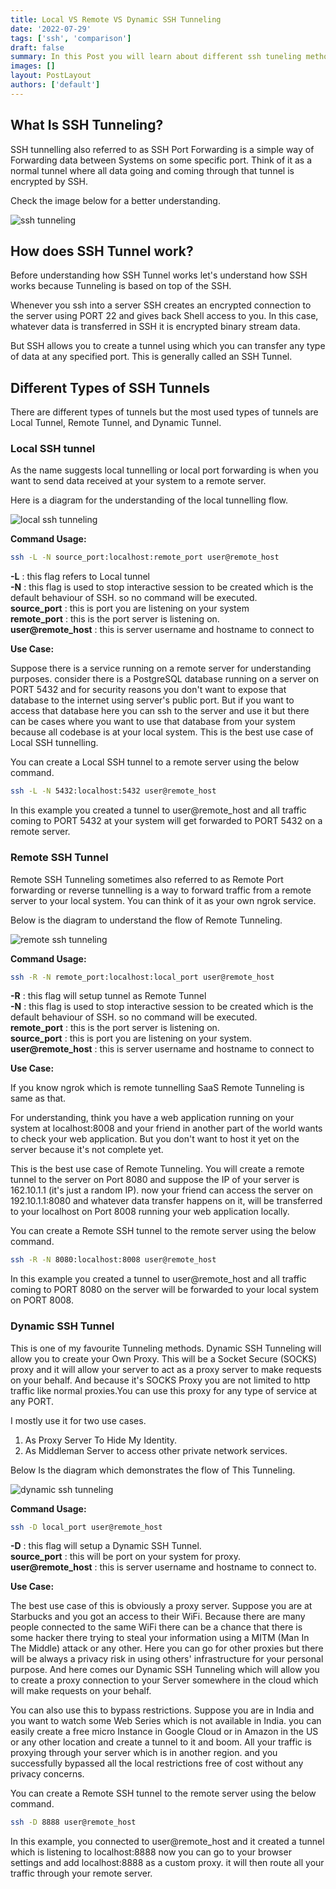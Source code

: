 ```yaml
---
title: Local VS Remote VS Dynamic SSH Tunneling
date: '2022-07-29'
tags: ['ssh', 'comparison']
draft: false
summary: In this Post you will learn about different ssh tuneling methods.
images: []
layout: PostLayout
authors: ['default']
---
```


<TOCInline toc={props.toc} asDisclosure />

## What Is SSH Tunneling?

SSH tunnelling also referred to as SSH Port Forwarding is a simple way of Forwarding data between Systems on some specific port. Think of it as a normal tunnel where all data going and coming through that tunnel is encrypted by SSH.

Check the image below for a better understanding.

![ssh tunneling](/static/images/local_vs_remote_ssh_tunnel/sshtunnel.png)

## How does SSH Tunnel work?

Before understanding how SSH Tunnel works let's understand how SSH works because Tunneling is based on top of the SSH.

Whenever you ssh into a server SSH creates an encrypted connection to the server using PORT 22 and gives back Shell access to you. In this case, whatever data is transferred in SSH it is encrypted binary stream data.

But SSH allows you to create a tunnel using which you can transfer any type of data at any specified port. This is generally called an SSH Tunnel.

## Different Types of SSH Tunnels

There are different types of tunnels but the most used types of tunnels are Local Tunnel, Remote Tunnel, and Dynamic Tunnel.

### Local SSH tunnel

As the name suggests local tunnelling or local port forwarding is when you want to send data received at your system to a remote server.

Here is a diagram for the understanding of the local tunnelling flow.

![local ssh tunneling](/static/images/local_vs_remote_ssh_tunnel/localtunneling.png)

**Command Usage:**

```bash
ssh -L -N source_port:localhost:remote_port user@remote_host
```

**-L** : this flag refers to Local tunnel <br />
**-N** : this flag is used to stop interactive session to be created which is the default behaviour of SSH. so no command will be executed. <br />
**source_port** : this is port you are listening on your system <br />
**remote_port** : this is the port server is listening on. <br />
**user@remote_host** : this is server username and hostname to connect to <br />

**Use Case:**

Suppose there is a service running on a remote server for understanding purposes. consider there is a PostgreSQL database running on a server on PORT 5432 and for security reasons you don't want to expose that database to the internet using server's public port. But if you want to access that database here you can ssh to the server and use it but there can be cases where you want to use that database from your system because all codebase is at your local system. This is the best use case of Local SSH tunnelling.

You can create a Local SSH tunnel to a remote server using the below command.

```bash
ssh -L -N 5432:localhost:5432 user@remote_host
```

In this example you created a tunnel to user@remote_host and all traffic coming to PORT 5432 at your system will get forwarded to PORT 5432 on a remote server.

### Remote SSH Tunnel

Remote SSH Tunneling sometimes also referred to as Remote Port forwarding or reverse tunnelling is a way to forward traffic from a remote server to your local system. You can think of it as your own ngrok service.

Below is the diagram to understand the flow of Remote Tunneling.

![remote ssh tunneling](/static/images/local_vs_remote_ssh_tunnel/remotetunneling.png)

**Command Usage:**

```bash
ssh -R -N remote_port:localhost:local_port user@remote_host
```

**-R** : this flag will setup tunnel as Remote Tunnel <br />
**-N** : this flag is used to stop interactive session to be created which is the default behaviour of SSH. so no command will be executed. <br />
**remote_port** : this is the port server is listening on. <br />
**source_port** : this is port you are listening on your system. <br />
**user@remote_host** : this is server username and hostname to connect to <br />

**Use Case:**

If you know ngrok which is remote tunnelling SaaS Remote Tunneling is same as that.

For understanding, think you have a web application running on your system at localhost:8008 and your friend in another part of the world wants to check your web application. But you don't want to host it yet on the server because it's not complete yet.

This is the best use case of Remote Tunneling. You will create a remote tunnel to the server on Port 8080 and suppose the IP of your server is 162.10.1.1 (it's just a random IP). now your friend can access the server on 192.10.1.1:8080 and whatever data transfer happens on it, will be transferred to your localhost on Port 8008 running your web application locally.

You can create a Remote SSH tunnel to the remote server using the below command.

```bash
ssh -R -N 8080:localhost:8008 user@remote_host
```

In this example you created a tunnel to user@remote_host and all traffic coming to PORT 8080 on the server will be forwarded to your local system on PORT 8008.

### Dynamic SSH Tunnel

This is one of my favourite Tunneling methods. Dynamic SSH Tunneling will allow you to create your Own Proxy. This will be a Socket Secure (SOCKS) proxy and it will allow your server to act as a proxy server to make requests on your behalf. And because it's SOCKS Proxy you are not limited to http traffic like normal proxies.You can use this proxy for any type of service at any PORT.

I mostly use it for two use cases.

1. As Proxy Server To Hide My Identity.
2. As Middleman Server to access other private network services.

Below Is the diagram which demonstrates the flow of This Tunneling.

![dynamic ssh tunneling](/static/images/local_vs_remote_ssh_tunnel/dunamictunneling.png)

**Command Usage:**

```bash
ssh -D local_port user@remote_host
```

**-D** : this flag will setup a Dynamic SSH Tunnel. <br/>
**source_port** : this will be port on your system for proxy. <br/>
**user@remote_host** : this is server username and hostname to connect to.

**Use Case:**

The best use case of this is obviously a proxy server. Suppose you are at Starbucks and you got an access to their WiFi. Because there are many people connected to the same WiFi there can be a chance that there is some hacker there trying to steal your information using a MITM (Man In The Middle) attack or any other. Here you can go for other proxies but there will be always a privacy risk in using others' infrastructure for your personal purpose. And here comes our Dynamic SSH Tunneling which will allow you to create a proxy connection to your Server somewhere in the cloud which will make requests on your behalf.

You can also use this to bypass restrictions. Suppose you are in India and you want to watch some Web Series which is not available in India. you can easily create a free micro Instance in Google Cloud or in Amazon in the US or any other location and create a tunnel to it and boom. All your traffic is proxying through your server which is in another region. and you successfully bypassed all the local restrictions free of cost without any privacy concerns.

You can create a Remote SSH tunnel to the remote server using the below command.

```bash
ssh -D 8888 user@remote_host
```

In this example, you connected to user@remote_host and it created a tunnel which is listening to localhost:8888 now you can go to your browser settings and add localhost:8888 as a custom proxy. it will then route all your traffic through your remote server.
